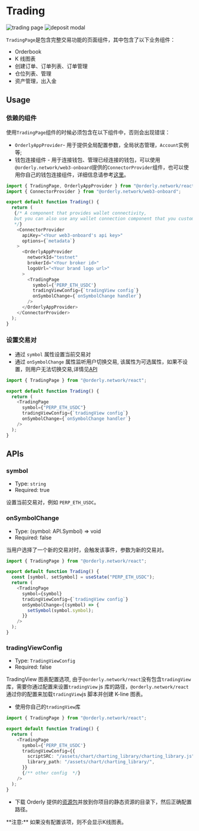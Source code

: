 
# Trading

<div className="mt-7 flex justify-center items-end bg-base-300 p-3 rounded-lg h-[680px] space-x-5 color-item">
  <Image
    src="/images/trading_page_screenshot.png"
    alt="trading page"
    height={500}
    width={300}
    className="shadow-lg"
  />
  <Image
    src="/images/deposit_screenshot.png"
    alt="deposit modal"
    height={400}
    width={300}
    className="shadow-lg"
  />
</div>

`TradingPage`是包含完整交易功能的页面组件，其中包含了以下业务组件：

- Orderbook
- K 线图表
- 创建订单、订单列表、订单管理
- 仓位列表、管理
- 资产管理，出入金

## Usage

### 依赖的组件

使用`TradingPage`组件的时候必须包含在以下组件中，否则会出现错误：

- `OrderlyAppProvider`- 用于提供全局配置参数，全局状态管理，`Account`实例等;
- 钱包连接组件 - 用于连接钱包、管理已经连接的钱包，可以使用`@orderly.network/web3-onboard`提供的`ConnectorProvider`组件，也可以使用你自己的钱包连接组件，详细信息请参考[这里](/components/wallet)。

```typescript
import { TradingPage, OrderlyAppProvider } from "@orderly.network/react";
import { ConnectorProvider } from "@orderly.network/web3-onboard";

export default function Trading() {
  return (
   {/* A component that provides wallet connectivity,
   but you can also use any wallet connection component that you customize
   */}
    <ConnectorProvider
      apiKey="<Your web3-onboard's api key>"
      options={`metadata`}
    >
      <OrderlyAppProvider
        networkId="testnet"
        brokerId="<Your broker id>"
        logoUrl="<Your brand logo url>"
      >
        <TradingPage
          symbol={'PERP_ETH_USDC'}
          tradingViewConfig={`tradingView config`}
          onSymbolChange={`onSymbolChange handler`}
        />
      </OrderlyAppProvider>
    </ConnectorProvider>
  );
}
```

### 设置交易对

- 通过 `symbol` 属性设置当前交易对
- 通过 `onSymbolChange` 属性监听用户切换交易, 该属性为可选属性，如果不设置，则用户无法切换交易,详情见[API](#onsymbolchange)

```typescript {6} copy
import { TradingPage } from "@orderly.network/react";

export default function Trading() {
  return (
    <TradingPage
      symbol={"PERP_ETH_USDC"}
      tradingViewConfig={`tradingView config`}
      onSymbolChange={`onSymbolChange handler`}
    />
  );
}
```

## APIs

### symbol

- Type: `string`
- Required: true

设置当前交易对，例如 `PERP_ETH_USDC`。

### onSymbolChange

- Type: (symbol: API.Symbol) => void
- Required: false

当用户选择了一个新的交易对时，会触发该事件，参数为新的交易对。

```typescript {4,9-11}
import { TradingPage } from "@orderly.network/react";

export default function Trading() {
  const [symbol, setSymbol] = useState("PERP_ETH_USDC");
  return (
    <TradingPage
      symbol={symbol}
      tradingViewConfig={`tradingView config`}
      onSymbolChange={(symbol) => {
        setSymbol(symbol.symbol);
      }}
    />
  );
}
```

### tradingViewConfig

- Type: `TradingViewConfig`
- Required: false

TradingView 图表配置选项, 由于`@orderly.network/react`没有包含`tradingView`库，需要你通过配置来设置`tradingView` js 库的路径，`@orderly.network/react`通过你的配置来加载`tradingView`js 脚本并创建 K-line 图表。

- 使用你自己的`tradingView`库

```typescript {8-9}
import { TradingPage } from "@orderly.network/react";

export default function Trading() {
  return (
    <TradingPage
      symbol={'PERP_ETH_USDC'}
      tradingViewConfig={{
        scriptSRC: "/assets/chart/charting_library/charting_library.js",
        library_path: "/assets/chart/charting_library/",
      }}
      {/** other config  */}
    />
  );
}
```

- 下载 Orderly 提供的[资源包](/)并放到你项目的静态资源的目录下，然后正确配置路径。

<Callout type="warning">
  **注意:** 如果没有配置该项，则不会显示K线图表。
</Callout>
